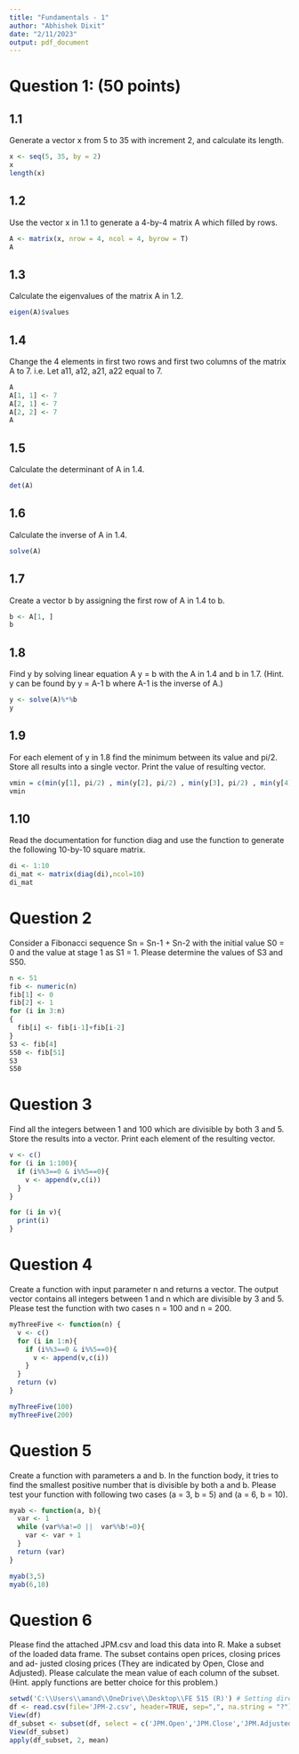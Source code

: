 ---
title: "Fundamentals - 1"
author: "Abhishek Dixit"
date: "2/11/2023"
output: pdf_document
---

# Question 1: (50 points)

## 1.1 

Generate a vector x from 5 to 35 with increment 2, and calculate its length.

```{r}
x <- seq(5, 35, by = 2)
x
length(x)
```

## 1.2

Use the vector x in 1.1 to generate a 4-by-4 matrix A which filled by rows.

```{r}
A <- matrix(x, nrow = 4, ncol = 4, byrow = T)
A
```

## 1.3 

Calculate the eigenvalues of the matrix A in 1.2.

```{r}
eigen(A)$values
```

## 1.4 

Change the 4 elements in first two rows and first two columns of the matrix
A to 7. i.e. Let a11, a12, a21, a22 equal to 7.

```{r}
A
A[1, 1] <- 7
A[2, 1] <- 7
A[2, 2] <- 7
A
```

## 1.5

Calculate the determinant of A in 1.4.

```{r}
det(A)
```

## 1.6

Calculate the inverse of A in 1.4.

```{r}
solve(A)
```

## 1.7

Create a vector b by assigning the first row of A in 1.4 to b.

```{r}
b <- A[1, ]
b
```

## 1.8

Find y by solving linear equation A y = b with the A in 1.4 and b in 1.7.
(Hint. y can be found by y = A-1 b where A-1 is the inverse of A.)

```{r}
y <- solve(A)%*%b
y
```


## 1.9

For each element of y in 1.8 find the minimum between its value and pi/2.
Store all results into a single vector. Print the value of resulting vector.

```{r}
vmin = c(min(y[1], pi/2) , min(y[2], pi/2) , min(y[3], pi/2) , min(y[4], pi/2))
vmin
```


## 1.10

Read the documentation for function diag and use the function to generate
the following 10-by-10 square matrix.

```{r}
di <- 1:10
di_mat <- matrix(diag(di),ncol=10)
di_mat
```

# Question 2

Consider a Fibonacci sequence Sn = Sn-1 + Sn-2 with the initial value S0 = 0
and the value at stage 1 as S1 = 1. Please determine the values of S3 and S50.

```{r}
n <- 51
fib <- numeric(n)
fib[1] <- 0
fib[2] <- 1
for (i in 3:n)
{
  fib[i] <- fib[i-1]+fib[i-2] 
}
S3 <- fib[4]
S50 <- fib[51]
S3
S50
```

# Question 3

Find all the integers between 1 and 100 which are divisible by both 3 and 5.
Store the results into a vector. Print each element of the resulting vector.

```{r}
v <- c()
for (i in 1:100){
  if (i%%3==0 & i%%5==0){
    v <- append(v,c(i))
  }
}

for (i in v){
  print(i)
}
```

# Question 4

Create a function with input parameter n and returns a vector. The output
vector contains all integers between 1 and n which are divisible by 3 and 5.
Please test the function with two cases n = 100 and n = 200.

```{r}
myThreeFive <- function(n) {
  v <- c()
  for (i in 1:n){
    if (i%%3==0 & i%%5==0){
      v <- append(v,c(i))
    }
  }
  return (v)
}

myThreeFive(100)
myThreeFive(200)
```

# Question 5

Create a function with parameters a and b. In the function body, it tries to find
the smallest positive number that is divisible by both a and b. Please test your
function with following two cases (a = 3, b = 5) and (a = 6, b = 10).

```{r}
myab <- function(a, b){
  var <- 1
  while (var%%a!=0 ||  var%%b!=0){
    var <- var + 1
  }
  return (var)
}

myab(3,5)
myab(6,10)
```

# Question 6

Please find the attached JPM.csv and load this data into R. Make a subset of
the loaded data frame. The subset contains open prices, closing prices and ad-
justed closing prices (They are indicated by Open, Close and Adjusted). Please
calculate the mean value of each column of the subset. (Hint. apply functions
are better choice for this problem.)

```{r}
setwd('C:\\Users\\amand\\OneDrive\\Desktop\\FE 515 (R)') # Setting directory path
df <- read.csv(file='JPM-2.csv', header=TRUE, sep=",", na.string = "?")
View(df)
df_subset <- subset(df, select = c('JPM.Open','JPM.Close','JPM.Adjusted'))
View(df_subset)
apply(df_subset, 2, mean)
```
